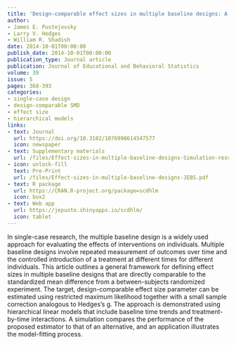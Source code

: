 ```yaml
---
title: 'Design-comparable effect sizes in multiple baseline designs: A general modeling framework'
author:
- James E. Pustejovsky
- Larry V. Hedges
- William R. Shadish
date: 2014-10-01T00:00:00
publish_date: 2014-10-01T00:00:00
publication_type: Journal article
publication: Journal of Educational and Behavioral Statistics
volume: 39
issue: 5
pages: 368-393
categories:
- single-case design
- design-comparable SMD
- effect size
- hierarchical models
links:
- text: Journal
  url: https://doi.org/10.3102/1076998614547577
  icon: newspaper
- text: Supplementary materials
  url: /files/Effect-sizes-in-multiple-baseline-designs-Simulation-results.pdf
- icon: unlock-fill
  text: Pre-Print
  url: /files/Effect-sizes-in-multiple-baseline-designs-JEBS.pdf
- text: R package
  url: https://CRAN.R-project.org/package=scdhlm
  icon: box2
- text: Web app
  url: https://jepusto.shinyapps.io/scdhlm/
  icon: tablet
---
```


In single-case research, the multiple baseline design is a widely used approach for evaluating the effects of interventions on individuals. Multiple baseline designs involve repeated measurement of outcomes over time and the controlled introduction of a treatment at different times for different individuals. This article outlines a general framework for defining effect sizes in multiple baseline designs that are directly comparable to the standardized mean difference from a between-subjects randomized experiment. The target, design-comparable effect size parameter can be estimated using restricted maximum likelihood together with a small sample correction analogous to Hedges’s g. The approach is demonstrated using hierarchical linear models that include baseline time trends and treatment-by-time interactions. A simulation compares the performance of the proposed estimator to that of an alternative, and an application illustrates the model-fitting process.
